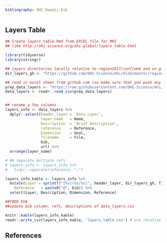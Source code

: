 ```yaml
---
bibliography: OHI_Hawaii.bib
---
```


## Layers Table

```r
## Create layers_table.Rmd from EXCEL file for MHI
## like http://ohi-science.org/ohi-global/layers_table.html

library(tidyverse)
library(stringr)

## layers directories locally relative to region2017/conf/web and on github
dir_layers_gh <- "https://github.com/OHI-Science/mhi/blob/master/region2017/layers"

## read in excel sheet from github.com (so make sure that you push any updates)
prep_data_layers <- "https://raw.githubusercontent.com/OHI-Science/mhi/master/prep/data_layers.csv"
data_layers <- readr::read_csv(prep_data_layers) 


## rename a few columns
layers_info <- data_layers %>%
  dplyr::select(header_layer = `Data Layer`,
                layer_name   = Name,
                Description  = `Brief Description`,
                reference    = Reference,
                Dimension    = Goal,
                filename     = File,
                bib, 
                url) %>%
  arrange(layer_name)

# ## separate multiple refs
# layers_info <- layers_info %>%
#   tidyr::separate(reference, ";")

layers_info_kable <- layers_info %>%
  mutate(Layer = sprintf("[%s](%s/%s)", header_layer, dir_layers_gh, filename),
    Reference   = paste0("@", bib)) %>%
  select(Layer, Description, Dimension, Reference)

##TODO EVA
##update bib column, refs, descriptions of data_layers.csv

knitr::kable(layers_info_kable)
readr::write_csv(layers_info_kable, 'layers_table.csv') # use relative filepath to this RMarkdown doc

```

## References

